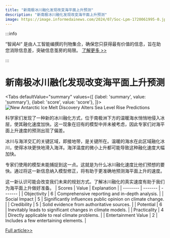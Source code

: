```yaml
---
title: "新南极冰川融化发现改变海平面上升预测"
description: "新南极冰川融化发现改变海平面上升预测"
image: https://image.informedainews.com/2024/07/Soc-Lpm-1720061995-0.jpg
---
```



:::info

“智闻AI“ 是由人工智能编撰的刊物集合，确保您只获得最有价值的信息，旨在助您消除信息差，突破信息茧房的局限。  [了解更多 >>](/)

:::

# 新南极冰川融化发现改变海平面上升预测


<Tabs
	defaultValue="summary"
	values={[
	{label: 'summary', value: 'summary'},
	{label: 'score', value: 'score'},
]}>
<TabItem value="summary">
<img
  src="https://image.informedainews.com/2024/07/Soc-Lpm-1720061995-0.jpg"
  alt="New Antarctic Ice Melt Discovery Alters Sea Level Rise Predictions"
/>



科学家们发现了一种新的冰川融化方式，位于南极洲下方的温暖海水悄悄地侵入冰层，使其融化速度加快。这一现象在旧有的模型中并未被考虑，因此专家们对海平面上升速度的预测出现了偏差。

冰川与海洋交汇的关键区域，即接地带，是关键所在。温暖的海水在此区域融化冰川，使得冰块更快地滑入海洋。海洋温度的微小上升都可能导致这种融化速度大幅加快。

专家们使用的模型未能捕捉到这一点。这就是为什么冰川融化速度比他们预想的要快。通过将这一新信息纳入模型修正，将有助于更准确地预测海平面上升的速度。

这一新认识可能会改变我们未来的规划方式。了解冰川融化的真实速度有助于我们为海平面上升做好准备。
</TabItem>
<TabItem value="score">
	| Scores     | Value   | Explanation |
	| -------- | ------- | ------- |
	| Objectivity  | 6    | Comprehensive reporting and in-depth analysis.    |
	| Social Impact | 5     | Significantly influences public opinion on climate change.    |
	| Credibility    | 5    | Solid evidence from authoritative sources.    |
	| Potential    | 6    | Inevitably leads to significant changes in climate models.    |
	| Practicality    | 4    | Directly applicable to real climate problems.    |
	| Entertainment Value    | 2    | Includes a few entertaining elements.    |
</TabItem>
</Tabs>

[Full article>>](https://www.cnbeta.com.tw/articles/science/1437012.htm)

